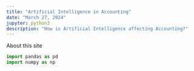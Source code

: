 ```yaml
---
title: "Artificial Intelligence in Accounting"
date: "March 27, 2024"
jupyter: python3
description: "How is Artificial Intelligence affecting Accounting?"
---
```


About this site

```python
import pandas as pd
import numpy as np
```

